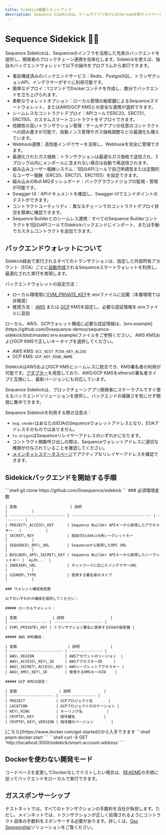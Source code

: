 ```yaml
---
title: Sidekick概要とセットアップ
description: Sequence Sidekickは、ゲームやアプリ向けにEthereum互換ネットワーク上でのトランザクション送信を簡素化し、数百万ユーザーへのスケールを実現します。
---
```


# Sequence Sidekick 👷‍♂️
Sequence Sidekickは、Sequenceのインフラを活用した充実のバックエンドを提供し、開発者のブロックチェーン連携を効率化します。Sidekickを使えば、独自のバックエンドウォレットで以下の操作をプログラムから実行できます。
- 事前構成済みのバックエンドサービス：Redis、PostgreSQL、トランザクションAPI、インデクサーがすぐに利用可能です。
- 簡単なデプロイ：1コマンドでDockerコンテナを作成し、数分でバックエンドを立ち上げられます。
- 柔軟なウォレットオプション：ローカル管理の秘密鍵によるSequenceスマートウォレット、またはAWS/GCP KMSとの安全な連携が選択できます。
- シームレスなコントラクトデプロイ：APIコールでERC20、ERC721、ERC1155、カスタムスマートコントラクトをデプロイできます。
- 信頼性の高いトランザクション管理：ゲームやアプリの任意のコントラクトへの読み書きが可能で、自動ノンス管理やガス価格調整などの最適化も備えています。
- Webhook連携：高性能インデクサーを活用し、Webhookを完全に管理できます。
- 最適化されたガス価格：トランザクションは最適なガス価格で送信され、3ブロック以内にメンポールに含まれない場合は自動で再送信されます。
- 組み込みユーザー報酬システム：1回のAPIコールで自己申請型または定期的なユーザー報酬（ERC20、ERC721、ERC1155）を設定できます。
- 組み込みのBull MQダッシュボード：バックグラウンドジョブの監視・管理が可能です。
- Swagger UI：APIドキュメントを確認し、Swagger UIでエンドポイントのテストができます。
- コントラクトユーティリティ：異なるチェーンでのコントラクトデプロイ状況を簡単に確認できます。
- Sequence Builderとのシームレス連携：すべてのSequence Builderコントラクトを1回のAPIコールでSidekickバックエンドにインポート、または手動でカスタムコントラクトを追加できます。

## バックエンドウォレットについて
Sidekick経由で実行されるすべてのトランザクションは、指定した外部所有アカウント（EOA）ごとに[自動作成](https://github.com/0xsequence-demos/sequence-sidekick/blob/e76a47d0b9ef19f23736c1e8f863ed4795b855a8/src/utils/wallet.ts#L25)されるSequenceスマートウォレットを利用し、最適化された実行を実現します。

バックエンドウォレットの設定方法：
- ローカル環境用に[EVM\_PRIVATE\_KEY](https://github.com/0xsequence-demos/sequence-sidekick/blob/e76a47d0b9ef19f23736c1e8f863ed4795b855a8/.env.example#L16)を.envファイルに記載（本番環境では非推奨）
- 推奨方法： [AWS](https://aws.amazon.com/kms/) または [GCP](https://cloud.google.com/kms) KMSを設定し、必要な認証情報を.envファイルに追加

<Note>
  ローカル、AWS、GCPウォレット構成に必要な認証情報は、[env.example](https://github.com/0xsequence-demos/sequence-sidekick/blob/master/.env.example)ファイルをご参照ください。
</Note>

<Note>
  AWS KMSおよびGCP KMSで正しいキータイプを選択してください。

  - AWS KMS: `ECC_NIST_P256_KEY_ALIAS`
  - GCP KMS: `GCP_KEY_RING_NAME`
</Note>

SidekickはAWSおよびGCP KMSとシームレスに統合でき、KMS署名者の利用が可能です。[アダプター](https://github.com/orgs/0xsequence/repositories?q=kms)を用意しており、AWS/GCP KMSをethersの署名者タイプと互換にし、最新バージョンにも対応しています。

Sequence Sidekickは、ブロックチェーンアプリ開発者にスケーラブルですぐ使えるバックエンドソリューションを提供し、バックエンドの複雑さを気にせず開発に集中できます。

<Callout type="warning">
  Sequence Sidekickを利用する際の注意点：

  - `msg.sender`はあなたのEOAのSequenceウォレットアドレスとなり、EOAアドレスそのものではありません。
  - `tx.origin`はSequenceリレイヤーアドレスのいずれかになります。
  - コントラクト関数呼び出しの際は、Sequenceウォレットアドレスに適切な権限が付与されていることを確認してください。
  - [メインネットステータスページ](https://mainnet-relayer.sequence.app/status)でアクティブなリレイヤーアドレスを確認できます。
</Callout>

## Sidekickバックエンドを開始する手順

<Steps>
  <Step title="Sidekickリポジトリをクローンする">
    ```shell
    git clone https://github.com/0xsequence/sidekick
    ```
  </Step>

  <Step title="必要な環境変数を設定する">
    ### 必須環境変数

    | 変数                        | 説明                                   |           |
    | ------------------------- | ------------------------------------ | --------- |
    | PROJECT\_ACCESS\_KEY      | Sequence Builder APIキーから取得したアクセスキー   |           |
    | SECRET\_KEY               | 独自のSidekick用シークレットキー                 |           |
    | SEQUENCE\_RPC\_URL        | Sequenceから取得したRPC URL                |           |
    | BUILDER\_API\_SECRET\_KEY | Sequence Builder APIキーから取得したシークレットキー | `eyJh...` |
    | INDEXER\_URL              | ネットワークに応じたインデクサーURL                  |           |
    | SIGNER\_TYPE              | 使用する署名者のタイプ                          |           |

    ### ウォレット構成用変数

    以下のいずれかの構成を選択してください：

    ##### ローカルウォレット：

    | 変数                | 説明                     |
    | ----------------- | ---------------------- |
    | EVM\_PRIVATE\_KEY | トランザクション署名に使用するEOAの秘密鍵 |

    ##### AWS KMS構成：

    | 変数                       | 説明              |
    | ------------------------ | --------------- |
    | AWS\_REGION              | AWSアカウントのリージョン  |
    | AWS\_ACCESS\_KEY\_ID     | AWSアクセスキーID     |
    | AWS\_SECRET\_ACCESS\_KEY | AWSシークレットアクセスキー |
    | AWS\_KMS\_KEY\_ID        | 使用するKMSキーのID    |

    ##### GCP KMSの設定：

    | 変数                   | 説明               |
    | -------------------- | ---------------- |
    | PROJECT              | GCPプロジェクト名       |
    | LOCATION             | GCPプロジェクトのロケーション |
    | KEY\_RING            | キーリング名           |
    | CRYPTO\_KEY          | 暗号鍵名             |
    | CRYPTO\_KEY\_VERSION | 暗号鍵のバージョン        |
  </Step>

  <Step title="Dockerがインストールされていることを確認してください">
    [こちら](https://www.docker.com/get-started/)から入手できます
  </Step>

  <Step title="DockerコンテナでSidekickを起動する">
    ```shell
    pnpm docker:start
    ```
  </Step>

  <Step title="最初のAPIコールでスマートウォレットアドレスを取得する">
    ```shell
    curl -X GET 'http://localhost:3000/sidekick/smart-account-address'
    ```
  </Step>
</Steps>

## Dockerを使わない開発モード
コードベースを変更してDockerなしでテストしたい場合は、[README](https://github.com/0xsequence-demos/sequence-sidekick/blob/master/README.md)の手順に従ってバックエンドをローカルで実行できます。

## ガススポンサーシップ
テストネットでは、すべてのトランザクションの手数料を当社が負担します。ただし、メインネットでは、トランザクションが正しく処理されるようにコントラクト自体の手数料をスポンサーする必要があります。詳しくは、[Gas Sponsorship](/solutions/builder/gas-tank)ソリューションをご覧ください。